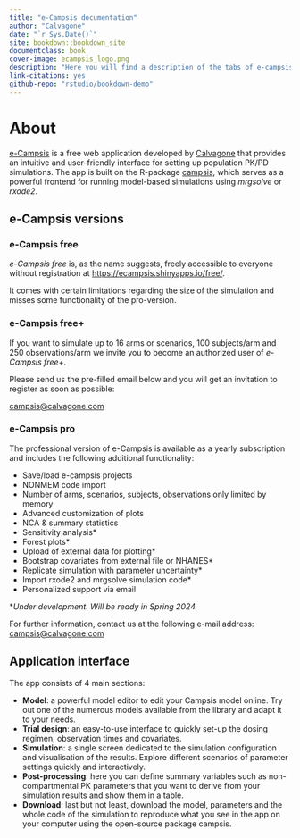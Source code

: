 ```yaml
---
title: "e-Campsis documentation"
author: "Calvagone"
date: "`r Sys.Date()`"
site: bookdown::bookdown_site
documentclass: book
cover-image: ecampsis_logo.png
description: "Here you will find a description of the tabs of e-campsis.\n"
link-citations: yes
github-repo: "rstudio/bookdown-demo"
---
```


# About

[e-Campsis](https://ecampsis.shinyapps.io/free/) is a free web application developed by [Calvagone](https://www.calvagone.com/) that provides an intuitive and user-friendly interface for setting up population PK/PD simulations. The app is built on the R-package [campsis](https://calvagone.github.io/), which serves as a powerful frontend for running model-based simulations using *mrgsolve* or *rxode2*.

## e-Campsis versions

### e-Campsis free

*e-Campsis free* is, as the name suggests, freely accessible to everyone without registration at <https://ecampsis.shinyapps.io/free/>.

It comes with certain limitations regarding the size of the simulation and misses some functionality of the pro-version.

### e-Campsis free+

If you want to simulate up to 16 arms or scenarios, 100 subjects/arm and 250 observations/arm we invite you to become an authorized user of *e-Campsis free+*.

Please send us the pre-filled email below and you will get an invitation to register as soon as possible:

```{=html}
<a class="mailtoui" href="mailto:campsis@calvagone.com?subject=e-Campsis%20free%2B&amp;cc=&amp;bcc=&amp;body=Hello%2C%20%0A%0A%20I%27d%20like%20to%20get%20access%20to%20e-Campsis%20free%2B.%20%0A%0A%20Thank%20you%2C%20%0A%0A%20%3CYour%20name%3E%20%0A%0ABy%20sending%20this%20e-mail%20I%20agree%20that%20Calvagone%20gets%20in%20touch%20with%20me%20regarding%20Campsis%20and%20associated%20services.%20I%20understand%20that%20Calvagone%20will%20never%20sell%20or%20distribute%20my%20contact%20information%20to%20a%20third%20party%20and%20promises%20to%20keep%20my%20details%20safe%20and%20secure.%20If%20I%20don%27t%20want%20to%20receive%20e-mails%20from%20Calvagone%20anymore%20or%20have%20questions%20around%20their%20GDPR%20compliance%2C%20I%20will%20contact%20them%20at%20contact%40calvagone.com.">campsis@calvagone.com</a>
```
### e-Campsis pro

The professional version of e-Campsis is available as a yearly subscription and includes the following additional functionality:

-   Save/load e-campsis projects
-   NONMEM code import
-   Number of arms, scenarios, subjects, observations only limited by memory
-   Advanced customization of plots
-   NCA & summary statistics
-   Sensitivity analysis\*
-   Forest plots\*
-   Upload of external data for plotting\*
-   Bootstrap covariates from external file or NHANES\*
-   Replicate simulation with parameter uncertainty\*
-   Import rxode2 and mrgsolve simulation code\*
-   Personalized support via email

\**Under development. Will be ready in Spring 2024.*

For further information, contact us at the following e-mail address: [campsis\@calvagone.com](mailto:campsis@calvagone.com){.email}

## Application interface

The app consists of 4 main sections:

-   **Model**: a powerful model editor to edit your Campsis model online. Try out one of the numerous models available from the library and adapt it to your needs.
-   **Trial design**: an easy-to-use interface to quickly set-up the dosing regimen, observation times and covariates.
-   **Simulation**: a single screen dedicated to the simulation configuration and visualisation of the results. Explore different scenarios of parameter settings quickly and interactively.
-   **Post-processing**: here you can define summary variables such as non-compartmental PK parameters that you want to derive from your simulation results and show them in a table.
-   **Download**: last but not least, download the model, parameters and the whole code of the simulation to reproduce what you see in the app on your computer using the open-source package campsis.
